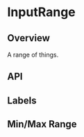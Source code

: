 
<Meta of={InputRangeStories} />

# InputRange

<ResourceLinks
  sourceCode="https://github.com/cultureamp/kaizen-design-system/tree/main/packages/components/src/Input/InputRange"
  className="!kz-mb-8"
/>

<KAIOInstallation exportNames="InputRange" />

## Overview

A range of things.

<Canvas of={InputRangeStories.Playground} />
<Controls of={InputRangeStories.Playground} />

## API

## Labels

<Canvas of={InputRangeStories.Labels} />

## Min/Max Range

<Canvas of={InputRangeStories.Range} />
